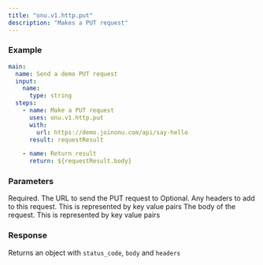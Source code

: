 ```yaml
---
title: "onu.v1.http.put"
description: "Makes a PUT request"
---
```


### Example[](#example "Direct link to Example")

```yaml
main:
  name: Send a demo PUT request
  input:
    name:
      type: string
  steps:
    - name: Make a PUT request
      uses: onu.v1.http.put
      with:
        url: https://demo.joinonu.com/api/say-hello
      result: requestResult

    - name: Return result
      return: ${requestResult.body}
```

### Parameters

<ResponseField name="url">
  Required. The URL to send the PUT request to
</ResponseField>

<ResponseField name="headers">
  Optional. Any headers to add to this request. This is represented by key value
  pairs
</ResponseField>

<ResponseField name="body">
  The body of the request. This is represented by key value pairs
</ResponseField>

### Response

Returns an object with `status_code`, `body` and `headers`

